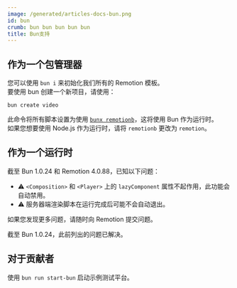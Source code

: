 ```yaml
---
image: /generated/articles-docs-bun.png
id: bun
crumb: bun bun bun bun bun
title: Bun支持
---
```


## 作为一个包管理器

您可以使用 `bun i` 来初始化我们所有的 Remotion 模板。  
要使用 bun 创建一个新项目，请使用：

```
bun create video
```

此命令将所有脚本设置为使用 [`bunx remotionb`](/docs/cli/#using-bun)，这将使用 Bun 作为运行时。  
如果您想要使用 Node.js 作为运行时，请将 `remotionb` 更改为 `remotion`。

## 作为一个运行时

截至 Bun 1.0.24 和 Remotion 4.0.88，已知以下问题：

- ⚠️ `<Composition>` 和 `<Player>` 上的 `lazyComponent` 属性不起作用，此功能会自动禁用。
- ⚠️ 服务器端渲染脚本在运行完成后可能不会自动退出。

如果您发现更多问题，请随时向 Remotion 提交问题。

截至 Bun 1.0.24，此前列出的问题已解决。

## 对于贡献者

使用 `bun run start-bun` 启动示例测试平台。



